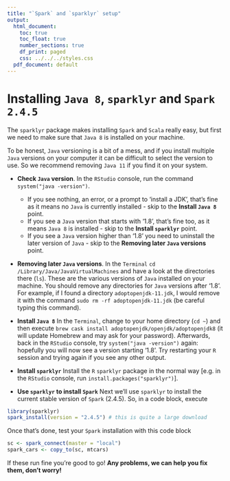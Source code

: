 ```yaml
---
title: "`Spark` and `sparklyr` setup"
output:
  html_document:
    toc: true
    toc_float: true
    number_sections: true
    df_print: paged
    css: ../../../styles.css
  pdf_document: default
---
```



# Installing `Java 8`, `sparklyr` and `Spark 2.4.5`

The `sparklyr` package makes installing `Spark` and `Scala` really easy, but first we need to make sure that `Java 8` is installed on your machine.

To be honest, `Java` versioning is a bit of a mess, and if you install multiple `Java` versions on your computer it can be difficult to select the version to use. So we recommend removing `Java 11` if you find it on your system.

* **Check `Java` version**. In the `RStudio` console, run the command `system("java -version")`. 
  - If you see nothing, an error, or a prompt to 'install a JDK', that's fine as it means no `Java` is currently installed - skip to the **Install `Java 8`** point. 
  - If you see a `Java` version that starts with '1.8', that's fine too, as it means `Java 8` is installed - skip to the **Install `sparklyr`** point. 
  - If you see a `Java` version higher than '1.8' you need to uninstall the later version of `Java` - skip to the **Removing later `Java` versions** point.


* **Removing later `Java` versions**. In the `Terminal` `cd /Library/Java/JavaVirtualMachines` and have a look at the directories there (`ls`). These are the various versions of `Java` installed on your machine. You should remove any directories for `Java` versions after '1.8'. For example, if I found a directory `adoptopenjdk-11.jdk`, I would remove it with the command `sudo rm -rf adoptopenjdk-11.jdk` (be careful typing this command). 


* **Install `Java 8`** In the `Terminal`, change to your home directory (`cd ~`) and then execute `brew cask install adoptopenjdk/openjdk/adoptopenjdk8` (it will update Homebrew and may ask for your password). Afterwards, back in the `RStudio` console, try `system("java -version")` again: hopefully you will now see a version starting '1.8'. Try restarting your `R` session and trying again if you see any other output. 


* **Install `sparklyr`** Install the `R` `sparklyr` package in the normal way [e.g. in the `RStudio` console, run `install.packages("sparklyr")`].


* **Use `sparklyr` to install `Spark`** Next we'll use `sparklyr` to install the current stable version of `Spark` (2.4.5). So, in a code block, execute

```r
library(sparklyr)
spark_install(version = "2.4.5") # this is quite a large download
```

Once that's done, test your `Spark` installation with this code block

```r
sc <- spark_connect(master = "local")
spark_cars <- copy_to(sc, mtcars)
```

If these run fine you're good to go! **Any problems, we can help you fix them, don't worry!**

